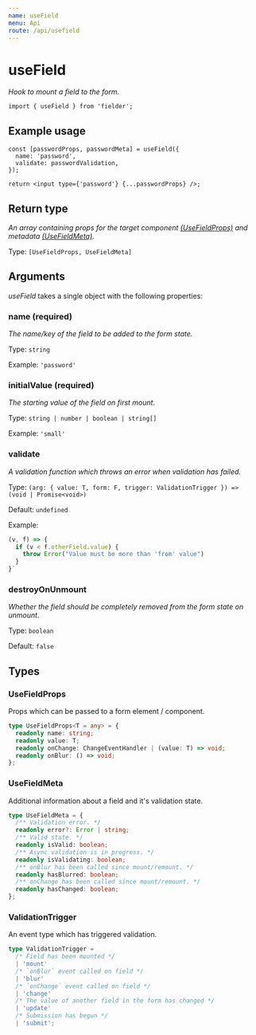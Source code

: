 ```yaml
---
name: useField
menu: Api
route: /api/usefield
---
```


# useField

_Hook to mount a field to the form._

```tsx
import { useField } from 'fielder';
```

## Example usage

```tsx
const [passwordProps, passwordMeta] = useField({
  name: 'password',
  validate: passwordValidation,
});

return <input type={'password'} {...passwordProps} />;
```

## Return type

_An array containing props for the target component [(UseFieldProps)](#usefieldprops) and metadata [(UseFieldMeta)](#usefieldmeta)._

Type: `[UseFieldProps, UseFieldMeta]`

## Arguments

_useField_ takes a single object with the following properties:

### name **(required)**

_The name/key of the field to be added to the form state._

Type: `string`

Example: `'password'`

### initialValue **(required)**

_The starting value of the field on first mount._

Type: `string | number | boolean | string[]`

Example: `'small'`

### validate

_A validation function which throws an error when validation has failed._

Type: `(arg: { value: T, form: F, trigger: ValidationTrigger }) => (void | Promise<void>)`

Default: `undefined`

Example:

```js
(v, f) => {
  if (v < f.otherField.value) {
    throw Error("Value must be more than 'from' value")
  }
}`
```

### destroyOnUnmount

_Whether the field should be completely removed from the form state on unmount._

Type: `boolean`

Default: `false`

## Types

### UseFieldProps

Props which can be passed to a form element / component.

```ts
type UseFieldProps<T = any> = {
  readonly name: string;
  readonly value: T;
  readonly onChange: ChangeEventHandler | (value: T) => void;
  readonly onBlur: () => void;
};
```

### UseFieldMeta

Additional information about a field and it's validation state.

```ts
type UseFieldMeta = {
  /** Validation error. */
  readonly error?: Error | string;
  /** Valid state. */
  readonly isValid: boolean;
  /** Async validation is in progress. */
  readonly isValidating: boolean;
  /** onBlur has been called since mount/remount. */
  readonly hasBlurred: boolean;
  /** onChange has been called since mount/remount. */
  readonly hasChanged: boolean;
};
```

### ValidationTrigger

An event type which has triggered validation.

```ts
type ValidationTrigger =
  /* Field has been mounted */
  | 'mount'
  /* `onBlur` event called on field */
  | 'blur'
  /* `onChange` event called on field */
  | 'change'
  /* The value of another field in the form has changed */
  | 'update'
  /* Submission has begun */
  | 'submit';
```
